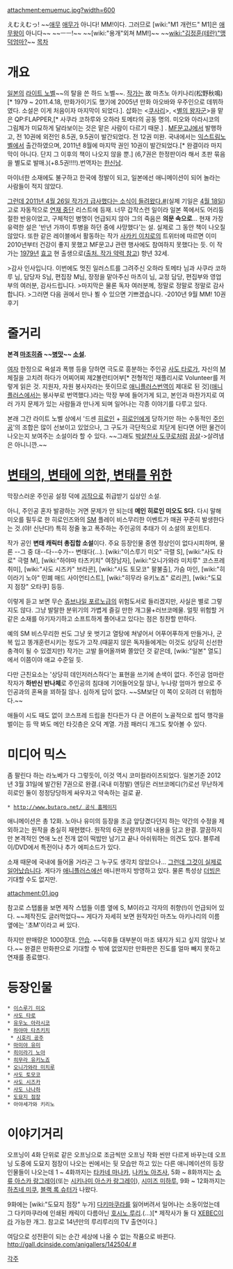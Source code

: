 attachment:emuemuc.jpg?width=600

えむえむっ!
~~[[애무]] [[애무]]가 아니다! MM!이다. 그러므로 [wiki:"M1 개런드" M1]은 [[애무]]왕이 아니다~~ ~~ㅡㅡ!~~
~~[wiki:"용개"외쳐 MM!]~~ ~~[[wiki:"김정훈(테란)"맹덕엄마?]]~~
[[목차]]
= 개요 =
[[일본]]의 [[라이트 노벨]]~~의 탈을 쓴 하드 노벨~~. [[작가]]는 故 마츠노 아키나리(松野秋鳴)[* 1979 ~ 2011.4.18, 만화가이기도 했기에 2005년 만화 아오바와 우주인으로 데뷔하였다. 소설은 이게 처음이자 마지막이 되었다.]. 삽화는 <[[쿠사리]]>, <[[별의 왕자군]]>을 맡은 QP:FLAPPER,[* 사쿠라 코하루와 오하라 토메타의 공동 명의. 미오와 아라시코의 그림체가 미묘하게 달라보이는 것은 맡은 사람이 다르기 때문.] . [[MF문고J]]에서 발행하고, 전 10권에 외전인 8.5권, 9.5권이 발간되었다. 전 12권 미완. 국내에서는 [[익스트림노벨]]에서 출간하였으며, 2011년 8월에 마지막 권인 10권이 발간되었다.[* 완결이라 마지막이 아니다. 단지 그 이후의 책이 나오지 않을 뿐.] (6,7권은 한정판이라 해서 초판 묶음을 별도로 발매.)(+8.5권!!!!).번역자는 [[한신남]].

마이너한 소재에도 불구하고 한국에 정발이 되고, 일본에선 애니메이션이 되어 놀라는 사람들이 적지 않았다.

[http://www.mediafactory.co.jp/bunkoj/info/info20110426.html 그런데 2011년 4월 26일 작가가 급사했다는 소식이 들려왔다.][http://gall.dcinside.com/list.php?id=anigallers&no=414307&page=1&search_pos=-406692&k_type=1100&keyword=kyou&bbs= #](실제 기일은 [[4월 18일]]) 고로 자동적으로 [[연재 중단]] 리스트에 등재. 너무 갑작스런 일이라 일본 쪽에서도 어리둥절한 반응이었고, 구체적인 병명이 언급되지 않아 그의 죽음은 '''의문 속으로'''... 
현재 가장 유력한 설은 '반년 가까이 투병을 하던 중에 사망했다'는 설. 실제로 그 동안 책이 나오질 않았다. 또한 같은 레이블에서 활동하는 작가 [[사카키 이치로]]의 트위터에 따르면 이미 2010년부터 건강이 좋지 못했고 MF문고J 관련 행사에도 참여하지 못했다는 듯. 이 작가는 [[1979년]] [[효고]] 현 출생으로([http://www.amazon.co.jp/dp/4840114528/ 출처. 작가 약력 참고]) 향년 32세.

>감사 인사입니다. 이번에도 멋진 일러스트를 그려주신 오하라 토메타 님과 사쿠라 코하루 님, 담당자 S님, 편집장 M님, 장정을 맡아주신 마츠이 님, 교정 담당, 편집부와 영업부의 여러분, 감사드립니다.  
>마지막은 물론 독자 여러분께, 정말로 정말로 정말로 감사합니다.  
>그러면 다음 권에서 만나 뵐 수 있으면 기쁘겠습니다.  -2010년 9월 MM! 10권 후기

= 줄거리 =
'''본격 [[마조히즘]] ~~[[병맛]]~~ [[소설]].'''

[[여자]] 한정으로 욕설과 폭행 등을 당하면 극도로 흥분하는 주인공 [[사도 타로]]가, 자신의 [[M]] 체질을 고치려 하다가 어찌어찌 제2볼런티어부[* 전형적인 재플리시로 Volunteer를 저렇게 읽은 것. 지원자, 자원 봉사자라는 뜻이므로 [[애니플러스]]번역이 제대로 된 것]([[애니플러스]]에서는 봉사부로 번역했다.)라는 막장 부에 들어가게 되고, 본인과 마찬가지로 여러 가지 문제가 있는 사람들과 만나게 되며 일어나는 각종 이야기를 다루고 있다.

본래 그간 라이트 노벨 상에서 '드센 [[히로인]] + [[히로인]]에게 당하기만 하는 수동적인 [[주인공]]'의 조합은 많이 선보이고 있었으나, 그 구도가 극단적으로 치닫게 된다면 어떤 물건이 나오는지 보여주는 소설이라 할 수 있다. ~~그래도 [[박살천사 도쿠로]]처럼 [[끔살]]->살려냄은 아니니깐.~~

= [[게티즈버그 연설|변태의, 변태에 의한, 변태를 위한]] =
막장스러운 주인공 설정 덕에 [[괴작]]으로 취급받기 십상인 소설. 

아니, 주인공 혼자 발광하는 거면 문제가 안 되는데 '''메인 히로인 미오도 S다.''' 다시 말해 미오를 필두로 한 히로인즈와의 [[SM]] 플레이 비스무리한 이벤트가 매권 꾸준히 발생한다는 것.(야! 신난다!) 특히 정줄 놓고 폭주하는 주인공의 추태가 이 소설의 포인트다.

작가 공인 '''변태 캐릭터 총집합 소설'''이다. 주요 등장인물 중엔 정상인이 없다시피하며, 물론 --그 중 대--다--수가-- 변태다(…). [wiki:"이스루기 미오" 극렬 S], [wiki:"사도 타로" 극렬 M], [wiki:"하야마 타츠키치" 여장남자], [wiki:"오니가와라 미치루" 코스프레 취미], [wiki:"사도 시즈카" 브라콘], [wiki:"사도 토모코" 팔불출], 가슴 마인, [wiki:"히이라기 노아" 민폐 매드 사이언티스트], [wiki:"히무라 유키노죠" 로리콘], [wiki:"도묘지 점장" 오타쿠] 등등.

이렇게 듣고 보면 무슨 [[쥬브나일 포르노]]급의 위험도서로 들리겠지만, 사실은 별로 그렇지도 않다. 그냥 발랄한 분위기의 가볍게 즐길 만한 개그물+러브코메물. 얼핏 위험할 거 같은 소재를 아기자기하고 소프트하게 풀어내고 있다는 점은 칭찬할 만하다.

예의 SM 비스무리한 씬도 그냥 옷 벗기고 열탕에 쳐넣어서 어푸어푸하게 만들거나, 군복 입고 똥개훈련시키는 정도가 고작.(때묻지 않은 독자들에게는 이것도 상당히 신선한 충격이 될 수 있겠지만) 작가는 고발 들어올까봐 쫄았던 것 같은데, [wiki:"일본" 열도]에서 이쯤이야 애교 수준일 듯.

다만 근친요소는 '상당히 데인저러스하다'는 표현을 쓰기에 손색이 없다. 주인공 엄마란 작자가 '''하반신 반나체'''로 주인공의 침대에 기어들어오질 않나, 누나랑 엄마가 쌍으로 주인공과의 혼욕을 꾀하질 않나. 심하게 답이 없다. ~~SM보단 이 쪽이 오히려 더 위험하다.~~

애들이 시도 때도 없이 코스프레 드립을 친다든가 다 큰 어른이 노골적으로 씹덕 행각을 벌이는 등 딱 봐도 메인 타깃층은 오덕 계열. 가끔 패러디 개그도 찾아볼 수 있다.

= 미디어 믹스 =
좀 팔린다 하는 라노베가 다 그렇듯이, 이것 역시 코미컬라이즈되었다. 일본기준 2012년 3월 31일에 발간된 7권으로 완결.(국내 미정발) 엔딩은 러브코메디(?)로선 무난하게 히로인 둘이 정정당당하게 싸우자고 약속하는 걸로 끝.

 * [[http://www.butaro.net/ 공식 홈페이지]]

애니메이션은 총 12화. 노아나 유미의 등장을 조금 앞당겼다던지 하는 약간의 수정을 제외하고는 원작을 충실히 재현했다. 원작의 6권 분량까지의 내용을 담고 완결. 깔끔하지만 본격적인 연애 노선 전개 없이 떡밥만 남기고 끝나 아쉬워하는 의견도 있다.  블루레이/DVD에서 특전이나 추가  에피소드가 있다.

소재 때문에 국내에 들어올 거라곤 그 누구도 생각치 않았으나... [[그런데 그것이 실제로 일어났습니다]]. 게다가 [[애니플러스]]에선 애니판까지 방영하고 있다. 물론 특성상 [[더빙]]은 기대할 수도 없지만.

attachment:01.jpg

참고로 스탭롤을 보면 제작 스텝들 이름 옆에 S, M이라고 각자의 취향(!)이 언급되어 있다. ~~제작진도 글러먹었다~~ 게다가 자세히 보면 원작자인 마츠노 아키나리의 이름 옆에는 '초M'이라고 써 있다.

하지만 판매량은 1000장대. [[안습]]. ~~덕후들 대부분이 마조 돼지가 되고 싶지 않았나 보다.~~ 완결은 만화판으로 기대할 수 밖에 없었지만 만화판은 진도를 얼마 빼지 못하고 연재를 종료했다.

= 등장인물 =
 * [[이스루기 미오]]
 * [[사도 타로]]
 * [[유우노 아라시코]]
 * [[하야마 타츠키치]]
  * [[시호리 공주]]
 * [[마미야 유미]]
 * [[히이라기 노아]]
 * [[히무라 유키노죠]]
 * [[오니가와라 미치루]] 
 * [[사도 토모코]]
 * [[사도 시즈카]]
 * [[사도 나나하]]
 * [[도묘지 점장]]
 * 아야세가와 키리노

= 이야기거리 =
오프닝이 4화 단위로 같은 오프닝으로 조금씩만 오프닝 작화 씬만 다르게 바꾸는데 오프닝 도중에 도묘지 점장이 나오는 씬에서는 뒷 모습만 하고 있는 다른 애니메이션의 등장인물들이 나오는데 1 ~ 4화까지는 [[타카네 마나카]], [[나카노 아즈사]], 5화 ~ 8화까지는 [[소류 아스카 랑그레이]](또는 [[시키나미 아스카 랑그레이]]), [[시미즈 미하루]], 9화 ~ 12화까지는 [[하츠네 미쿠]], [[블랙 록 슈터]]가 나왔다.

9화에는 [wiki:"도묘지 점장" 누가] [[다키마쿠라]]를 잃어버려서 일어나는 소동이었는데 그 다키마쿠라에 인쇄된 캐릭이 다름아닌 [[호시노 루리]].(...)[* 제작사가 둘 다 [[XEBEC]]이라 가능한 개그. 참고로 14년만의 루리루리의 TV 출연이다.]

여담으로 성전환이 되는 순간 세상에 나올 수 없는 작품으로 바뀐다.  [[http://gall.dcinside.com/anigallers/142504/ #]]

[[각주]]
